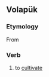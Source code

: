 ==Volapük==

===Etymology===
From {{compound|lang=vo|be-|feil|-ön|t1=causative prefix|t2=[[tilth]]|t3=infinitive marker}}

===Verb===
{{head|vo|verb}}

# to [[cultivate]]